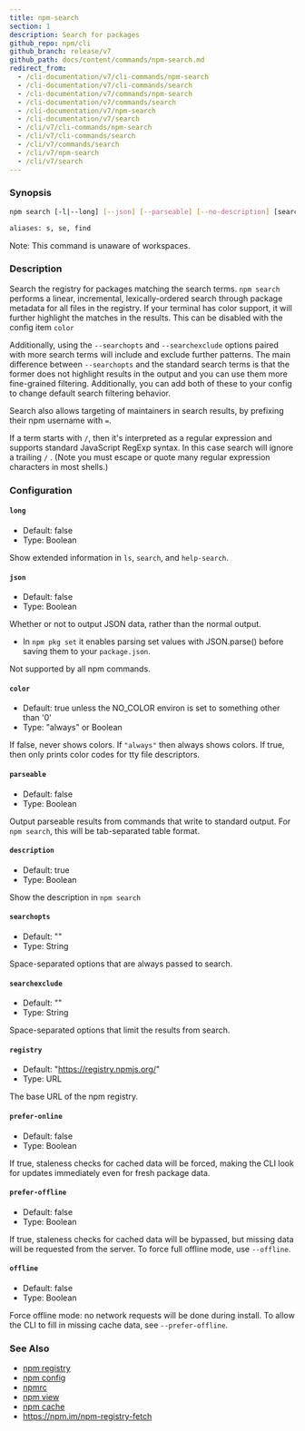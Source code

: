 ```yaml
---
title: npm-search
section: 1
description: Search for packages
github_repo: npm/cli
github_branch: release/v7
github_path: docs/content/commands/npm-search.md
redirect_from:
  - /cli-documentation/v7/cli-commands/npm-search
  - /cli-documentation/v7/cli-commands/search
  - /cli-documentation/v7/commands/npm-search
  - /cli-documentation/v7/commands/search
  - /cli-documentation/v7/npm-search
  - /cli-documentation/v7/search
  - /cli/v7/cli-commands/npm-search
  - /cli/v7/cli-commands/search
  - /cli/v7/commands/search
  - /cli/v7/npm-search
  - /cli/v7/search
---
```


### Synopsis

```bash
npm search [-l|--long] [--json] [--parseable] [--no-description] [search terms ...]

aliases: s, se, find
```

Note: This command is unaware of workspaces.

### Description

Search the registry for packages matching the search terms. `npm search` performs a linear, incremental, lexically-ordered search through package metadata for all files in the registry. If your terminal has color support, it will further highlight the matches in the results. This can be disabled with the config item `color`

Additionally, using the `--searchopts` and `--searchexclude` options paired with more search terms will include and exclude further patterns. The main difference between `--searchopts` and the standard search terms is that the former does not highlight results in the output and you can use them more fine-grained filtering. Additionally, you can add both of these to your config to change default search filtering behavior.

Search also allows targeting of maintainers in search results, by prefixing their npm username with `=`.

If a term starts with `/`, then it's interpreted as a regular expression and supports standard JavaScript RegExp syntax. In this case search will ignore a trailing `/` . (Note you must escape or quote many regular expression characters in most shells.)

### Configuration

#### `long`

- Default: false
- Type: Boolean

Show extended information in `ls`, `search`, and `help-search`.

#### `json`

- Default: false
- Type: Boolean

Whether or not to output JSON data, rather than the normal output.

- In `npm pkg set` it enables parsing set values with JSON.parse() before saving them to your `package.json`.

Not supported by all npm commands.

#### `color`

- Default: true unless the NO_COLOR environ is set to something other than '0'
- Type: "always" or Boolean

If false, never shows colors. If `"always"` then always shows colors. If true, then only prints color codes for tty file descriptors.

#### `parseable`

- Default: false
- Type: Boolean

Output parseable results from commands that write to standard output. For `npm search`, this will be tab-separated table format.

#### `description`

- Default: true
- Type: Boolean

Show the description in `npm search`

#### `searchopts`

- Default: ""
- Type: String

Space-separated options that are always passed to search.

#### `searchexclude`

- Default: ""
- Type: String

Space-separated options that limit the results from search.

#### `registry`

- Default: "https://registry.npmjs.org/"
- Type: URL

The base URL of the npm registry.

#### `prefer-online`

- Default: false
- Type: Boolean

If true, staleness checks for cached data will be forced, making the CLI look for updates immediately even for fresh package data.

#### `prefer-offline`

- Default: false
- Type: Boolean

If true, staleness checks for cached data will be bypassed, but missing data will be requested from the server. To force full offline mode, use `--offline`.

#### `offline`

- Default: false
- Type: Boolean

Force offline mode: no network requests will be done during install. To allow the CLI to fill in missing cache data, see `--prefer-offline`.

### See Also

- [npm registry](/cli/v7/using-npm/registry)
- [npm config](/cli/v7/commands/npm-config)
- [npmrc](/cli/v7/configuring-npm/npmrc)
- [npm view](/cli/v7/commands/npm-view)
- [npm cache](/cli/v7/commands/npm-cache)
- https://npm.im/npm-registry-fetch
